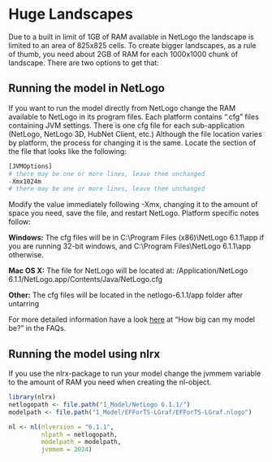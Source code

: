 # Huge Landscapes {#hugelandscapes}

Due to a built in limit of 1GB of RAM available in NetLogo the landscape is limited to an area of 825x825 cells. To create bigger landscapes, as a rule of thumb, you need about 2GB of RAM for each 1000x1000 chunk of landscape. There are two options to get that:

## Running the model in NetLogo 

If you want to run the model directly from NetLogo change the RAM available to NetLogo in its program files. Each platform contains “.cfg” files containing JVM settings. There is one cfg file for each sub-application (NetLogo, NetLogo 3D, HubNet Client, etc.) Although the file location varies by platform, the process for changing it is the same. Locate the section of the file that looks like the following: 

```r
[JVMOptions]
# there may be one or more lines, leave them unchanged
-Xmx1024m
# there may be one or more lines, leave them unchanged
```

Modify the value immediately following -Xmx, changing it to the amount of space you need, save the file, and restart NetLogo. Platform specific notes follow:

**Windows:** The cfg files will be in C:\\Program Files (x86)\\NetLogo 6.1.1\\app if you are running 32-bit windows, and C:\\Program Files\\NetLogo 6.1.1\\app otherwise.

**Mac OS X:** The file for NetLogo will be located at: /Application/NetLogo 6.1.1/NetLogo.app/Contents/Java/NetLogo.cfg

**Other:** The cfg files will be located in the netlogo-6.1.1/app folder after untarring

For more detailed information have a look [here](https://ccl.northwestern.edu/netlogo/docs/) at "How big can my model be?" in the FAQs.

## Running the model using nlrx

If you use the nlrx-package to run your model change the jvmmem variable to the amount of RAM you need when creating the nl-object.

```r
library(nlrx)
netlogopath <- file.path("1_Model/NetLogo 6.1.1/")
modelpath <- file.path("1_Model/EFForTS-LGraf/EFForTS-LGraf.nlogo")

nl <- nl(nlversion = "6.1.1",
         nlpath = netlogopath,
         modelpath = modelpath,
         jvmmem = 2024)
```